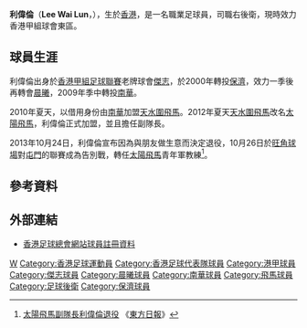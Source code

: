 {{noteta|G1=足球}}{{Football player infobox
| playername = 利偉倫
| fullname = 利偉倫
| nickname = 能得利
| englishfullname = Lee, Wai Lun
| image = [[File:Lee_Wai_Lun.JPG|280 px]]
| height = {{height|m=1.80}}
| dateofbirth = {{birth date and age|1981|3|7}}
| countryofbirth = [[英屬香港|英屬香港]]
| currentclub = 東區
| clubnumber = 
| position = 後衛
| years = 1999–2000<br />2000–2001<br />2001–2009<br />2009–2012<br />2010–2012<br />2012–2013
| clubs = [[傑志體育會|傑志]]<br />[[保濟足球隊|保濟]]<br />[[晨曦足球會|晨曦]]<br />[[南華足球隊|南華]]<br /> →[[天水圍飛馬足球會|天水圍飛馬]] ''（借用）''<br />[[太陽飛馬|太陽飛馬]]<br>北區<br>駿其<br>東區
| caps(goals) =0場（0球）<br />?場（？球）<br />?場（？球）<br />21場（0球）<br />32場 (0球)<br />?場 (0球)
| nationalyears = 2006–2011
| nationalteam = [[香港足球代表隊|香港]]
| nationalcaps(goals) = 23場（0球）
| pcupdate = 2009年8月27日
| ntupdate = 2009年8月27日
}}

'''利偉倫'''（'''Lee Wai Lun'''，{{bd|1981年|3月7日|catIdx=L}}），生於[[香港|香港]]，是一名職業足球員，司職右後衛，現時效力香港甲組球會東區。

==球員生涯==
利偉倫出身於[[香港甲組足球聯賽|香港甲組足球聯賽]]老牌球會[[傑志體育會|傑志]]，於2000年轉投[[保濟足球隊|保濟]]，效力一季後再轉會[[晨曦足球會|晨曦]]，2009年季中轉投[[南華足球隊|南華]]。

2010年夏天，以借用身份由[[南華足球隊|南華]]加盟[[天水圍飛馬|天水圍飛馬]]。2012年夏天[[天水圍飛馬|天水圍飛馬]]改名[[太陽飛馬|太陽飛馬]]，利偉倫正式加盟，並且擔任副隊長。

2013年10月24日，利偉倫宣布因為與朋友做生意而決定退役，10月26日於[[旺角球場|旺角球場]]對[[屯門足球隊|屯門]]的聯賽成為告別戰，轉任[[太陽飛馬|太陽飛馬]]青年軍教練<ref>[http://news.on.cc/cnt/sport/20131024/bkn-20131024202026651-1024_00882_001.html 太陽飛馬副隊長利偉倫退役] {{Wayback|url=http://news.on.cc/cnt/sport/20131024/bkn-20131024202026651-1024_00882_001.html |date=20131029193336 }}《[[東方日報|東方日報]]》</ref>。

==參考資料==
{{reflist}}

==外部連結==
* [https://www.hkfa.com/ch/club/44/detail?player=120 香港足球總會網站球員註冊資料]{{Wayback|url=https://www.hkfa.com/ch/club/44/detail?player=120 |date=20180308164301 }}

{{足球運動員小作品}}
{{2002年亞運會香港參賽名單}}
{{2010年東亞盃香港隊}}

{{DEFAULTSORT:Lee Wai Lun}}  
[[Category:利姓|W]]
[[Category:香港足球運動員|Category:香港足球運動員]]
[[Category:香港足球代表隊球員|Category:香港足球代表隊球員]]
[[Category:港甲球員|Category:港甲球員]]
[[Category:傑志球員|Category:傑志球員]]
[[Category:晨曦球員|Category:晨曦球員]]
[[Category:南華球員|Category:南華球員]]
[[Category:飛馬球員|Category:飛馬球員]]
[[Category:足球後衛|Category:足球後衛]]
[[Category:保濟球員|Category:保濟球員]]
